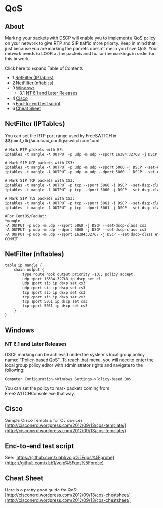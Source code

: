 
# QoS 

 

## About

Marking your packets with DSCP will enable you to implement a QoS policy on your network to give RTP and SIP traffic more priority. Keep in mind that just because you are marking the packets doesn't mean you have QoS. Your network needs to LOOK at the packets and honor the markings in order for this to work.

  
Click here to expand Table of Contents

* 1 [NetFilter (IPTables)](#netfilter-iptables)
* 2 [NetFilter (nftables)](#netfilter-nftables)
* 3 [Windows](#windows)  
   * 3.1 [NT 6.1 and Later Releases](#nt-61-and-later-releases)
* 4 [Cisco](#cisco)
* 5 [End-to-end test script](#end-to-end-test-script)
* 6 [Cheat Sheet](#cheat-sheet)

## NetFilter (IPTables)

You can set the RTP port range used by FreeSWITCH in $$\{conf\_dir}/autoload\_configs/switch.conf.xml

  
```xml
# Mark RTP packets with EF:
iptables -t mangle -A OUTPUT -p udp -m udp --sport 16384:32768 -j DSCP --set-dscp-class ef

# Mark SIP UDP packets with CS3:
iptables -t mangle -A OUTPUT -p udp -m udp --sport 5060 -j DSCP --set-dscp-class cs3
iptables -t mangle -A OUTPUT -p udp -m udp --dport 5060 -j DSCP --set-dscp-class cs3

# Mark SIP TCP packets with CS3:
iptables -t mangle -A OUTPUT -p tcp --sport 5060 -j DSCP --set-dscp-class cs3
iptables -t mangle -A OUTPUT -p tcp --dport 5060 -j DSCP --set-dscp-class cs3

# Mark SIP TLS packets with CS3:
iptables -t mangle -A OUTPUT -p tcp --sport 5061 -j DSCP --set-dscp-class cs3
iptables -t mangle -A OUTPUT -p tcp --dport 5061 -j DSCP --set-dscp-class cs3
```

```xml
#For CentOS/RedHat:
*mangle
-A OUTPUT -p udp -m udp --sport 5060 -j DSCP --set-dscp-class cs3
-A OUTPUT -p udp -m udp --dport 5060 -j DSCP --set-dscp-class cs3
-A OUTPUT -p udp -m udp --sport 16384:32767 -j DSCP --set-dscp-class ef
COMMIT
```

  
## NetFilter (nftables)

  
```xml
table ip mangle {
    chain output {
        type route hook output priority -150; policy accept;
        udp sport 16384-32768 ip dscp set ef
        udp sport sip ip dscp set cs3
        udp dport sip ip dscp set cs3
        tcp sport sip ip dscp set cs3
        tcp dport sip ip dscp set cs3
        tcp sport 5061 ip dscp set cs3
        tcp dport 5061 ip dscp set cs3
    }
}
```

## Windows

### NT 6.1 and Later Releases

DSCP marking can be achieved under the system's local group policy named "Policy-based QoS". To reach that menu, you will need to enter the local group policy editor with administrator rights and navigate to the following:

```xml
Computer Configuration->Windows Settings->Policy-based QoS
```

You can set the policy to mark packets coming from FreeSWITCHConsole.exe that way.

## Cisco

Sample Cisco Template for CE devices: [http://cisconerd.wordpress.com/2012/09/13/qos-template/](http://cisconerd.wordpress.com/2012/09/13/qos-template/)

## End-to-end test script

See: [https://github.com/xlab1/voip%5Fqos%5Fprobe](https://github.com/xlab1/voip%5Fqos%5Fprobe)

## Cheat Sheet

Here is a pretty good guide for QoS: [http://cisconerd.wordpress.com/2012/09/13/qos-cheatsheet/](http://cisconerd.wordpress.com/2012/09/13/qos-cheatsheet/)

  

